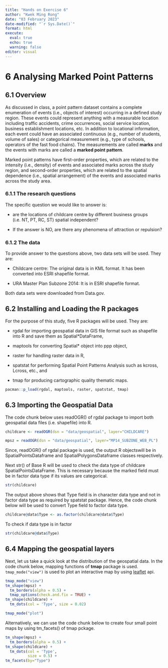 ```yaml
---
title: "Hands on Exercise 6"
author: "Kwek Ming Rong"
date: "03 February 2023"
date-modified: "`r Sys.Date()`"
format: html
execute:
  eval: true
  echo: true
  warning: false
editor: visual
---
```


# 6 Analysing Marked Point Patterns

## 6.1 Overview

As discussed in class, a point pattern dataset contains a complete enumeration of events (i.e., objects of interest) occurring in a defined study region. These events could represent anything with a measurable location including traffic accidents, crime occurrences, social service location, business establishment locations, etc. In addition to locational information, each event could have an associated continuous (e.g., number of students, volume of sales) or categorical measurement (e.g., type of schools, operators of the fast food chains). The measurements are called **marks** and the events with marks are called a **marked point pattern**.

Marked point patterns have first-order properties, which are related to the intensity (i.e., density) of events and associated marks across the study region, and second-order properties, which are related to the spatial dependence (i.e., spatial arrangement) of the events and associated marks across the study area.

### 6.1.1 The research questions

The specific question we would like to answer is:

-   are the locations of childcare centre by different business groups (i.e. NT, PT, RC, ST) spatial independent?

-   If the answer is NO, are there any phenomena of attraction or repulsion?

### 6.1.2 The data

To provide answer to the questions above, two data sets will be used. They are:

-   Childcare centre: The original data is in KML format. It has been converted into ESRI shapefile format.

-   URA Master Plan Subzone 2014: It is in ESRI shapefile format.

Both data sets were downloaded from Data.gov.

## 6.2 Installing and Loading the R packages

For the purpose of this study, five R packages will be used. They are:

-   rgdal for importing geospatial data in GIS file format such as shapefile into R and save them as Spatial\*DataFrame,

-   maptools for converting Spatial\* object into ppp object,

-   raster for handling raster data in R,

-   spatstat for performing Spatial Point Patterns Analysis such as kcross, Lcross, etc., and

-   tmap for producing cartographic quality thematic maps.

```r
pacman::p_load(rgdal, maptools, raster, spatstat, tmap)
```

## 6.3 Importing the Geospatial Data

The code chunk below uses readOGR() of rgdal package to import both geospatial data files (i.e. shapefile) into R.

```r
childcare <- readOGR(dsn = "data/geospatial", layer="CHILDCARE")
```

```r
mpsz = readOGR(dsn = "data/geospatial", layer="MP14_SUBZONE_WEB_PL")
```

Since, readOGR() of rgdal package is used, the output R objectswill be in SpatialPointsDataframe and SpatialPolygonsDataframe classes respectively.

Next str() of Base R will be used to check the data type of childcare SpatialPointsDataFrame. This is necessary because the marked field must be in factor data type if its values are categorical.

```r
str(childcare)
```

The output above shows that Type field is in character data type and not in factor data type as required by spatstat package. Hence, the code chunk below will be used to convert Type field to factor data type.

```r
childcare@data$Type <- as.factor(childcare@data$Type)
```

To check if data type is in factor

```r
str(childcare@data$Type)
```

## 6.4 Mapping the geospatial layers

Next, let us take a quick look at the distribution of the geospatial data. In the code chunk below, mapping functions of **tmap** package is used. `tmap_mode("view")` is used to plot an interactive map by using [leaflet](https://leafletjs.com/) api.

```r
tmap_mode("view")
tm_shape(mpsz) + 
  tm_borders(alpha = 0.5) +
  tmap_options(check.and.fix = TRUE) +
tm_shape(childcare) +
  tm_dots(col = 'Type', size = 0.02)
```

```r
tmap_mode("plot")
```

Alternatively, we can use the code chunk below to create four small point maps by using tm_facets() of tmap pckage.

```r
tm_shape(mpsz) +
  tm_borders(alpha = 0.5) +
tm_shape(childcare) +
  tm_dots(col = 'Type', 
          size = 0.5) +
tm_facets(by="Type")
```

